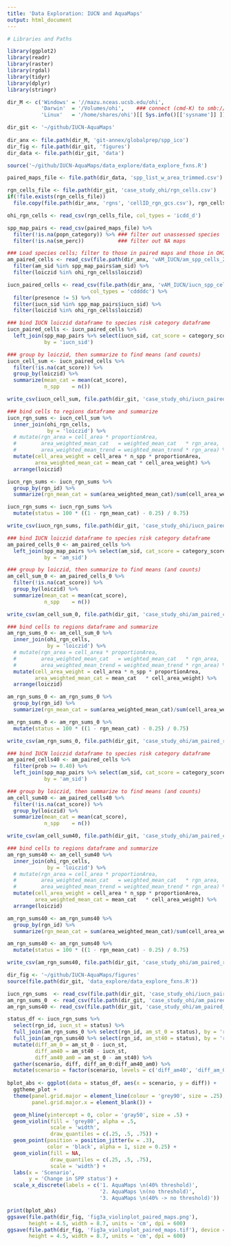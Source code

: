 ```yaml
---
title: 'Data Exploration: IUCN and AquaMaps'
output: html_document
---
```


```r

# Libraries and Paths

library(ggplot2)
library(readr)
library(raster)
library(rgdal)
library(tidyr)
library(dplyr)
library(stringr)

dir_M <- c('Windows' = '//mazu.nceas.ucsb.edu/ohi',
           'Darwin'  = '/Volumes/ohi',    ### connect (cmd-K) to smb://mazu/ohi
           'Linux'   = '/home/shares/ohi')[[ Sys.info()[['sysname']] ]]

dir_git <- '~/github/IUCN-AquaMaps'
  
dir_anx <- file.path(dir_M, 'git-annex/globalprep/spp_ico')
dir_fig <- file.path(dir_git, 'figures')
dir_data <- file.path(dir_git, 'data')

source('~/github/IUCN-AquaMaps/data_explore/data_explore_fxns.R')

```


```r


paired_maps_file <- file.path(dir_data, 'spp_list_w_area_trimmed.csv')

rgn_cells_file <- file.path(dir_git, 'case_study_ohi/rgn_cells.csv')
if(!file.exists(rgn_cells_file)) 
  file.copy(file.path(dir_anx, 'rgns', 'cellID_rgn_gcs.csv'), rgn_cells_file)

ohi_rgn_cells <- read_csv(rgn_cells_file, col_types = 'icdd_d')

spp_map_pairs <- read_csv(paired_maps_file) %>%
  filter(!is.na(popn_category)) %>% ### filter out unassessed species
  filter(!is.na(sm_perc))           ### filter out NA maps

### Load species cells; filter to those in paired maps and those in OHI regions
am_paired_cells <- read_csv(file.path(dir_anx, 'vAM_IUCN/am_spp_cells_2015.csv')) %>%
  filter(am_sid %in% spp_map_pairs$am_sid) %>%
  filter(loiczid %in% ohi_rgn_cells$loiczid)

iucn_paired_cells <- read_csv(file.path(dir_anx, 'vAM_IUCN/iucn_spp_cells_2015.csv'),
                           col_types = 'cddddc') %>%
  filter(presence != 5) %>%
  filter(iucn_sid %in% spp_map_pairs$iucn_sid) %>%
  filter(loiczid %in% ohi_rgn_cells$loiczid)

```

``` r

### bind IUCN loiczid dataframe to species risk category dataframe
iucn_paired_cells <- iucn_paired_cells %>%
  left_join(spp_map_pairs %>% select(iucn_sid, cat_score = category_score),
            by = 'iucn_sid')

### group by loiczid, then summarize to find means (and counts)
iucn_cell_sum <- iucn_paired_cells %>%
  filter(!is.na(cat_score)) %>%
  group_by(loiczid) %>%
  summarize(mean_cat = mean(cat_score),
            n_spp    = n())

write_csv(iucn_cell_sum, file.path(dir_git, 'case_study_ohi/iucn_paired_cell_sum.csv'))

### bind cells to regions dataframe and summarize
iucn_rgn_sums <- iucn_cell_sum %>%
  inner_join(ohi_rgn_cells,
             by = 'loiczid') %>%
  # mutate(rgn_area = cell_area * proportionArea,
  #        area_weighted_mean_cat   = weighted_mean_cat   * rgn_area,
  #        area_weighted_mean_trend = weighted_mean_trend * rgn_area) %>%
  mutate(cell_area_weight = cell_area * n_spp * proportionArea,
         area_weighted_mean_cat = mean_cat * cell_area_weight) %>%
  arrange(loiczid)

iucn_rgn_sums <- iucn_rgn_sums %>%
  group_by(rgn_id) %>%
  summarize(rgn_mean_cat = sum(area_weighted_mean_cat)/sum(cell_area_weight))

iucn_rgn_sums <- iucn_rgn_sums %>%
  mutate(status = 100 * ((1 - rgn_mean_cat) - 0.25) / 0.75)

write_csv(iucn_rgn_sums, file.path(dir_git, 'case_study_ohi/iucn_paired_region_sums.csv'))

```

``` r

### bind IUCN loiczid dataframe to species risk category dataframe
am_paired_cells_0 <- am_paired_cells %>%
  left_join(spp_map_pairs %>% select(am_sid, cat_score = category_score),
            by = 'am_sid')

### group by loiczid, then summarize to find means (and counts)
am_cell_sum_0 <- am_paired_cells_0 %>%
  filter(!is.na(cat_score)) %>%
  group_by(loiczid) %>%
  summarize(mean_cat = mean(cat_score),
            n_spp    = n())

write_csv(am_cell_sum_0, file.path(dir_git, 'case_study_ohi/am_paired_cell_sum_0.csv'))

### bind cells to regions dataframe and summarize
am_rgn_sums_0 <- am_cell_sum_0 %>%
  inner_join(ohi_rgn_cells,
             by = 'loiczid') %>%
  # mutate(rgn_area = cell_area * proportionArea,
  #        area_weighted_mean_cat   = weighted_mean_cat   * rgn_area,
  #        area_weighted_mean_trend = weighted_mean_trend * rgn_area) %>%
  mutate(cell_area_weight = cell_area * n_spp * proportionArea,
         area_weighted_mean_cat = mean_cat   * cell_area_weight) %>%
  arrange(loiczid)

am_rgn_sums_0 <- am_rgn_sums_0 %>%
  group_by(rgn_id) %>%
  summarize(rgn_mean_cat = sum(area_weighted_mean_cat)/sum(cell_area_weight))

am_rgn_sums_0 <- am_rgn_sums_0 %>%
  mutate(status = 100 * ((1 - rgn_mean_cat) - 0.25) / 0.75)

write_csv(am_rgn_sums_0, file.path(dir_git, 'case_study_ohi/am_paired_region_sums_0.csv'))

```

``` r

### bind IUCN loiczid dataframe to species risk category dataframe
am_paired_cells40 <- am_paired_cells %>%
  filter(prob >= 0.40) %>%
  left_join(spp_map_pairs %>% select(am_sid, cat_score = category_score),
            by = 'am_sid')

### group by loiczid, then summarize to find means (and counts)
am_cell_sum40 <- am_paired_cells40 %>%
  filter(!is.na(cat_score)) %>%
  group_by(loiczid) %>%
  summarize(mean_cat = mean(cat_score),
            n_spp    = n())

write_csv(am_cell_sum40, file.path(dir_git, 'case_study_ohi/am_paired_cell_sum40.csv'))

### bind cells to regions dataframe and summarize
am_rgn_sums40 <- am_cell_sum40 %>%
  inner_join(ohi_rgn_cells,
             by = 'loiczid') %>%
  # mutate(rgn_area = cell_area * proportionArea,
  #        area_weighted_mean_cat   = weighted_mean_cat   * rgn_area,
  #        area_weighted_mean_trend = weighted_mean_trend * rgn_area) %>%
  mutate(cell_area_weight = cell_area * n_spp * proportionArea,
         area_weighted_mean_cat = mean_cat   * cell_area_weight) %>%
  arrange(loiczid)

am_rgn_sums40 <- am_rgn_sums40 %>%
  group_by(rgn_id) %>%
  summarize(rgn_mean_cat = sum(area_weighted_mean_cat)/sum(cell_area_weight))

am_rgn_sums40 <- am_rgn_sums40 %>%
  mutate(status = 100 * ((1 - rgn_mean_cat) - 0.25) / 0.75)

write_csv(am_rgn_sums40, file.path(dir_git, 'case_study_ohi/am_paired_region_sums40.csv'))

```

``` r
dir_fig <- '~/github/IUCN-AquaMaps/figures'
source(file.path(dir_git, 'data_explore/data_explore_fxns.R'))

iucn_rgn_sums  <- read_csv(file.path(dir_git, 'case_study_ohi/iucn_paired_region_sums.csv'))
am_rgn_sums_0  <- read_csv(file.path(dir_git, 'case_study_ohi/am_paired_region_sums_0.csv'))
am_rgn_sums40 <- read_csv(file.path(dir_git, 'case_study_ohi/am_paired_region_sums40.csv'))

status_df <- iucn_rgn_sums %>%
  select(rgn_id, iucn_st = status) %>%
  full_join(am_rgn_sums_0 %>% select(rgn_id, am_st_0 = status), by = 'rgn_id') %>%
  full_join(am_rgn_sums40 %>% select(rgn_id, am_st40 = status), by = 'rgn_id') %>%
  mutate(diff_am_0 = am_st_0 - iucn_st,
         diff_am40 = am_st40 - iucn_st,
         diff_am40_am0 = am_st_0 - am_st40) %>%
  gather(scenario, diff, diff_am_0:diff_am40_am0) %>%
  mutate(scenario = factor(scenario, levels = c('diff_am40', 'diff_am_0', 'diff_am40_am0')))
  
bplot_abs <- ggplot(data = status_df, aes(x = scenario, y = diff)) +
  ggtheme_plot + 
  theme(panel.grid.major = element_line(colour = 'grey90', size = .25),
        panel.grid.major.x = element_blank()) +

  geom_hline(yintercept = 0, color = 'gray50', size = .5) +
  geom_violin(fill = 'grey80', alpha = .5,
              scale = 'width',
              draw_quantiles = c(.25, .5, .75)) +
  geom_point(position = position_jitter(w = .3), 
             color = 'black', alpha = 1, size = 0.25) +
  geom_violin(fill = NA, 
              draw_quantiles = c(.25, .5, .75),
              scale = 'width') +
  labs(x = 'Scenario',
       y = 'Change in SPP status') +
  scale_x_discrete(labels = c('1. AquaMaps \n(40% threshold)', 
                              '2. AquaMaps \n(no threshold)', 
                              '3. AquaMaps \n(40% -> no threshold)'))

print(bplot_abs)
ggsave(file.path(dir_fig, 'fig3a_violinplot_paired_maps.png'),
       height = 4.5, width = 8.7, units = 'cm', dpi = 600)
ggsave(file.path(dir_fig, 'fig3a_violinplot_paired_maps.tif'), device = 'tiff',
       height = 4.5, width = 8.7, units = 'cm', dpi = 600)

```
